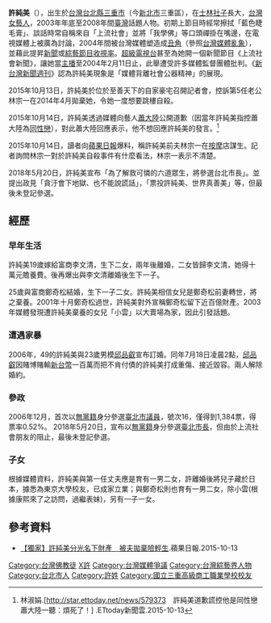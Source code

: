 {{tone|time=2009-07-25T15:53:54+00:00}}
{{藝人
| 姓名 = 許純美
| 類型 = 女藝人
| 圖片 = 
| 圖片尺寸 = 
| 圖片簡介 = 
| 本名 = 許純美
| 羅馬拼音 = HSU,CHUN-MEI
| 暱稱 = 阿美、阿美姊
| 國籍 = {{ROC}}
| 出生日期 = {{birth date and age|1957|12|13}}
| 出生地點 = {{TWN}}[[台北縣|台北縣]][[三重市|三重市]]（今[[新北市|新北市]]三重區）
| 職業 = [[藝人|藝人]]
| 語言 = [[國語|國語]]、[[台語|台語]]
| 教育程度 = 大橋國小<br>陽明國中<br>[[三重商工|三重商工]]商業經營科畢業
| 配偶 = 李文清（1976年結婚；1978年離婚）<br>鄭奇松（1981年結婚；2001年過世）<br>黃海明（2002年7月結婚；2006年3月離婚）<br>薛清全（2006年8月結婚；2006年8月離婚）<br>林宗一（2007年1月結婚；2008年11月離婚）
| 兒女 = 一子二女(第一任丈夫)<br>一子二女(第二任丈夫)
| 宗教信仰 = 佛教
| 出身地 = {{TWN}}
| 出道日期 = 2003年
| 出道作 = 
| 代表作 = 上流社會新聞<br />許純美夜總會
| 活躍年代 = 2004年－
| 經紀公司 = [[哇哈哈製作有限公司|哇哈哈製作有限公司]]（2004年）<br />[[富傑傳播有限公司|富傑傳播有限公司]]（2004年－2007年）
}}

'''許純美'''（{{bd|1957年|12月13日|catIdx=X許}}），出生於[[台灣|台灣]][[台北縣|台北縣]][[三重市|三重市]]（今[[新北市|新北市]]三重區），在[[士林|士林]][[社子_(臺北市次分區)|社子]]長大，[[台灣|台灣]][[女藝人|女藝人]]，2003年年底至2008年間[[臺灣|臺灣]]話題人物。初期上節目時經常擦拭「藍色睫毛膏」、談話時常自稱來自「上流社會」並將「我學佛」等口頭禪掛在嘴邊，在電視媒體上被廣為討論，2004年間被台灣媒體塑造成[[丑角|丑角]]（參照[[台灣媒體亂象|台灣媒體亂象]]），並藉此提昇[[電視新聞|新聞]]或[[綜藝節目|綜藝節目]][[收視率|收視率]]。[[超級電視台|超級電視台]]甚至為她開一個新聞節目《上流社會新聞》，讓她當[[新聞主播|主播]]至2004年2月11日止，此舉遭受許多媒體監督團體批判。《[[新台灣新聞週刊|新台灣新聞週刊]]》認為許純美現象是「媒體背離社會公器精神」的展現。

2015年10月13日，許純美於位於至善天下的自家豪宅召開記者會，控訴第5任老公林宗一在2014年4月拋棄她，令她一度想要跳樓自殺。

2015年10月14日，許純美透過媒體向藝人[[蕭大陸|蕭大陸]]公開道歉（因當年許純美指控蕭大陸為[[同性戀|同性戀]]），對此蕭大陸回應表示，他不想回應許純美的發言。<ref>林淑娟.[http://star.ettoday.net/news/579373　許純美道歉謊控他是同性戀　蕭大陸一聽：煩死了！] {{Wayback|url=http://star.ettoday.net/news/579373 |date=20170518170752 }}.ETtoday新聞雲.2015-10-13</ref>

2015年10月14日，讀者向[[蘋果日報_(台灣)|蘋果日報]]爆料，稱許純美前夫林宗一在[[按摩|按摩]]店謀生。記者詢問林宗一對於許純美自殺事件有什麼看法，林宗一表示不清楚。

2018年5月20日，許純美宣布「為了解救可憐的六道眾生，將參選台北市長」。並提出政見「貪汙會下地獄、也不能說謊話」，「票投許純美、世界真善美」等，但最後未登記參選。

==經歷==
===早年生活===
許純美19歲嫁給富商李文清，生下二女，兩年後離婚，二女皆歸李文清，她得十萬元贍養費。後再爆出與李文清離婚後生下一子。

25歲與富商鄭奇松結婚，生下一子二女。許純美相信女兒是鄭奇松前妻轉世，將之棄養。2001年十月鄭奇松過世，許純美對外宣稱鄭奇松留下近百億財產。2003年媒體發現遭許純美棄養的女兒「小雲」以大賣場為家，因此引發話題。

===遭遇家暴===
2006年，49的許純美與23歲男模[[邱品叡|邱品叡]]宣布訂婚。同年7月18日凌晨2點，[[邱品叡|邱品叡]]因賭博賭輸[[新台幣|新台幣]]一百萬而把不肯付債的許純美打成重傷、接近毀容。兩人解除婚約。

===參政===
2006年12月，首次以[[無黨籍|無黨籍]]身分參選[[臺北市議員|臺北市議員]]，號次16，僅得到1,384票，得票率0.52%。
2018年5月20日，宣布以[[無黨籍|無黨籍]]身分參選[[臺北市長|臺北市長]]，但由於上流社會朋友的阻止，最後未登記參選。

===子女===
根據媒體資料，許純美與第一任丈夫應是育有一男二女，許離婚後將兒子藏於日本，據悉為東京大學校友，已成家立業；與鄭奇松則也育有一男二女，除小雲(根據康熙來了之訪問，過繼表妹)，另有一子一女。

==參考資料==
{{reflist}}

*[http://www.appledaily.com.tw/realtimenews/article/new/20151013/710531/ 【獨家】許純美分光名下財產　被夫拋棄險輕生].蘋果日報.2015-10-13{{Wayback|url=http://www.appledaily.com.tw/realtimenews/article/new/20151013/710531/ |date=20170928113657 }}
[[Category:台灣佛教徒|Category:台灣佛教徒]]
[[Category:台灣戰後時期人物|X許]]
[[Category:台灣媒體爭議|Category:台灣媒體爭議]]
[[Category:台灣綜藝界人物|Category:台灣綜藝界人物]]
[[Category:台北市人|Category:台北市人]]
[[Category:許姓|Category:許姓]]
[[Category:國立三重高級商工職業學校校友|Category:國立三重高級商工職業學校校友]]